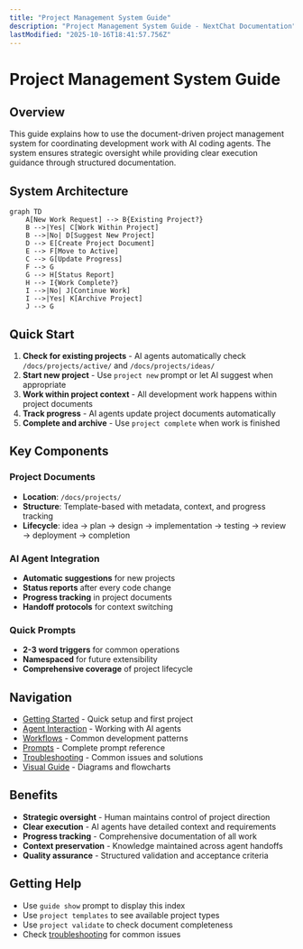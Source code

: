 ```yaml
---
title: "Project Management System Guide"
description: "Project Management System Guide - NextChat Documentation"
lastModified: "2025-10-16T18:41:57.756Z"
---
```


# Project Management System Guide

## Overview

This guide explains how to use the document-driven project management system for coordinating development work with AI coding agents. The system ensures strategic oversight while providing clear execution guidance through structured documentation.

## System Architecture

```mermaid
graph TD
    A[New Work Request] --> B{Existing Project?}
    B -->|Yes| C[Work Within Project]
    B -->|No| D[Suggest New Project]
    D --> E[Create Project Document]
    E --> F[Move to Active]
    C --> G[Update Progress]
    F --> G
    G --> H[Status Report]
    H --> I{Work Complete?}
    I -->|No| J[Continue Work]
    I -->|Yes| K[Archive Project]
    J --> G
```

## Quick Start

1. **Check for existing projects** - AI agents automatically check `/docs/projects/active/` and `/docs/projects/ideas/`
2. **Start new project** - Use `project new` prompt or let AI suggest when appropriate
3. **Work within project context** - All development work happens within project documents
4. **Track progress** - AI agents update project documents automatically
5. **Complete and archive** - Use `project complete` when work is finished

## Key Components

### Project Documents
- **Location**: `/docs/projects/`
- **Structure**: Template-based with metadata, context, and progress tracking
- **Lifecycle**: idea → plan → design → implementation → testing → review → deployment → completion

### AI Agent Integration
- **Automatic suggestions** for new projects
- **Status reports** after every code change
- **Progress tracking** in project documents
- **Handoff protocols** for context switching

### Quick Prompts
- **2-3 word triggers** for common operations
- **Namespaced** for future extensibility
- **Comprehensive coverage** of project lifecycle

## Navigation

- [Getting Started](/docs/getting-started.md) - Quick setup and first project
- [Agent Interaction](/docs/agent-interaction.md) - Working with AI agents
- [Workflows](/docs/workflows.md) - Common development patterns
- [Prompts](/docs/prompts.md) - Complete prompt reference
- [Troubleshooting](/docs/troubleshooting.md) - Common issues and solutions
- [Visual Guide](/docs/visual-guide.md) - Diagrams and flowcharts

## Benefits

- **Strategic oversight** - Human maintains control of project direction
- **Clear execution** - AI agents have detailed context and requirements
- **Progress tracking** - Comprehensive documentation of all work
- **Context preservation** - Knowledge maintained across agent handoffs
- **Quality assurance** - Structured validation and acceptance criteria

## Getting Help

- Use `guide show` prompt to display this index
- Use `project templates` to see available project types
- Use `project validate` to check document completeness
- Check [troubleshooting](/docs/troubleshooting.md) for common issues

